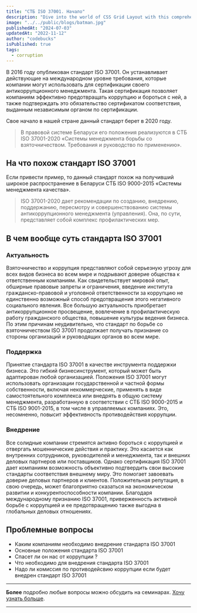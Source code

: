 ```yaml
---
title: "СТБ ISO 37001. Начало"
description: "Dive into the world of CSS Grid Layout with this comprehensive guide. Learn how to create responsive and dynamic layouts using CSS Grid, and explore various examples and best practices for building modern web interfaces."
image: "../../public/blogs/batman.jpg"
publishedAt: "2024-07-03"
updatedAt: "2022-11-12"
author: "codebucks"
isPublished: true
tags:
  - corruption
---
```


В 2016 году опубликован стандарт ISO 37001. Он устанавливает действующие на международном уровне требования, которые компании могут использовать для сертификации своего антикоррупционного менеджмента. Такая сертификация позволяет компаниям эффективно предотвращать коррупцию и бороться с ней, а также подтверждать это обязательство сертификатом соответствия, выданным независимым органом по сертификации.

Свое начало в нашей стране данный стандарт берет в 2020 году.

> В правовой системе Беларуси его положения реализуются в СТБ ISO 37001-2020
> «Системы менеджмента борьбы со взяточничеством. Требования и руководство по применению».

## На что похож стандарт ISO 37001

Если привести пример, то данный стандарт похож на получивший широкое распространение
в Беларуси СТБ ISO 9000-2015 «Системы менеджмента качества».

> ISO 37001-2020 дает рекомендации по созданию, внедрению, поддержанию, пересмотру и совершенствованию системы антикоррупционного менеджмента (управления). Она, по сути, представляет собой комплекс профилактических мер.

## В чем вообще суть стандарта ISO 37001

### Актуальность

Взяточничество и коррупция представляют собой серьезную угрозу для всех видов
бизнеса во всем мире и подрывают доверие общества к ответственным компаниям.
Как свидетельствует мировой опыт, обширные правовые запреты и ограничения, введение
института гражданско-правовой и уголовной ответственности за коррупцию не
единственно возможный способ предотвращения этого негативного социального явления.
Все большую актуальность приобретает антикоррупционное просвещение, вовлечение в
профилактическую работу гражданского общества, повышение культуры ведения бизнеса.
По этим причинам неудивительно, что стандарт по борьбе со взяточничеством ISO
37001 продолжает получать признание со стороны организаций и руководящих
органов во всем мире.

### Поддержка

Принятие стандарта ISO 37001 в качестве инструмента поддержки бизнеса. Это гибкий бизнесинструмент, который может быть адаптирован любой организацией.
Положения ISO 37001 могут использовать организации государственной и частной
формы собственности, включая некоммерческие, применять в виде самостоятельного
комплекса или внедрять в общую систему менеджмента, разработанную в соответствии
с СТБ ISO 9000-2015 и СТБ ISO 9001-2015, в том числе в управляемых компаниях. Это,
несомненно, повысит эффективность противодействия коррупции.

### Внедрение

Все солидные компании стремятся активно бороться с коррупцией и отвергать
мошеннические действия и практику. Это касается как внутренних сотрудников,
руководителей и менеджмента, так и внешних деловых партнеров или поставщиков.
Однако сертификация ISO 37001 дает компаниям возможность объективно подтвердить
свои высокие стандарты соответствия внешнему миру.
Это помогает завоевать доверие деловых партнеров и клиентов. Положительная
репутация, в свою очередь, может благоприятно сказаться на экономическом развитии и
конкурентоспособности компании. Благодаря международному признанию ISO 37001,
приверженность активной борьбе с коррупцией и ее предотвращению также выгодна в
глобальных деловых отношениях.

## Проблемные вопросы

- Каким компаниям необходимо внедрение стандарта ISO 37001
- Основные положения стандарта ISO 37001
- Спасет ли он нас от коррупции ?
- Что необходимо для внедрения стандарта ISO 37001
- Надо ли комиссия по противодейсвию коррупции если будет внедрен стандарт ISO 37001

---

**Более** подробно любые вопросы можно обсудить на семинарах. [Хочу узнать больше](../contact).

---
